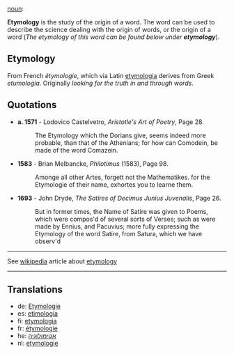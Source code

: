 [[noun]]:

'''Etymology''' is the study of the origin of a word. The word can be used to describe the science dealing with the origin of words, or the origin of a word (''The etymology of this word can be found below under '''etymology''''').

==Etymology==

From French ''&eacute;tymologie'', which via Latin [[etymologia]] derives from Greek ''etumologia''. Originally ''looking for the truth in and through words''.

==Quotations==

*'''a. 1571''' - Lodovico Castelvetro, ''Aristotle's Art of Poetry'', Page 28.
*:The Etymology which the Dorians give, seems indeed more probable, than that of the Athenians; for how can Comodein, be made of the word Comazein.

*'''1583''' - Brian Melbancke, ''Philotimus'' (1583), Page 98.
*:Amonge all other Artes, forgett not the Mathematikes. for the Etymologie of their name, exhortes you to learne them.

*'''1693''' - John Dryde, ''The Satires of Decimus Junius Juvenalis'', Page 26.
*:But in former times, the Name of Satire was given to Poems, which were compos'd of several sorts of Verses; such as were made by Ennius, and Pacuvius; more fully expressing the Etymology of the word Satire, from Satura, which we have observ'd
-----
See [[wikipedia]] article about [[w:etymology|etymology]]

-----
==Translations==

* de: [[Etymologie]]
* es: [[etimología]]
* fi: [[etymologia]]
* fr: [[étymologie]]
* he: [[אטימולוגיה]]
* nl: [[etymologie]]
